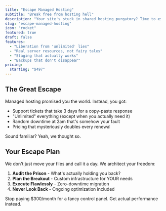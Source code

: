 ```yaml
---
title: "Escape Managed Hosting"
subtitle: "Break free from hosting hell"
description: "Your site's stuck in shared hosting purgatory? Time to escape. We'll migrate you to real infrastructure where your WooCommerce store can actually breathe."
slug: "escape-managed-hosting"
icon: "rocket"
featured: true
draft: false
features:
  - "Liberation from 'unlimited' lies"
  - "Real server resources, not fairy tales"
  - "Staging that actually works"
  - "Backups that don't disappear"
pricing:
  starting: "$497"
---
```


## The Great Escape

Managed hosting promised you the world. Instead, you got:
- Support tickets that take 3 days for a copy-paste response
- "Unlimited" everything (except when you actually need it)
- Random downtime at 2am that's somehow your fault
- Pricing that mysteriously doubles every renewal

Sound familiar? Yeah, we thought so.

## Your Escape Plan

We don't just move your files and call it a day. We architect your freedom:

1. **Audit the Prison** - What's actually holding you back?
2. **Plan the Breakout** - Custom infrastructure for YOUR needs
3. **Execute Flawlessly** - Zero-downtime migration
4. **Never Look Back** - Ongoing optimization included

Stop paying $300/month for a fancy control panel. Get actual performance instead.